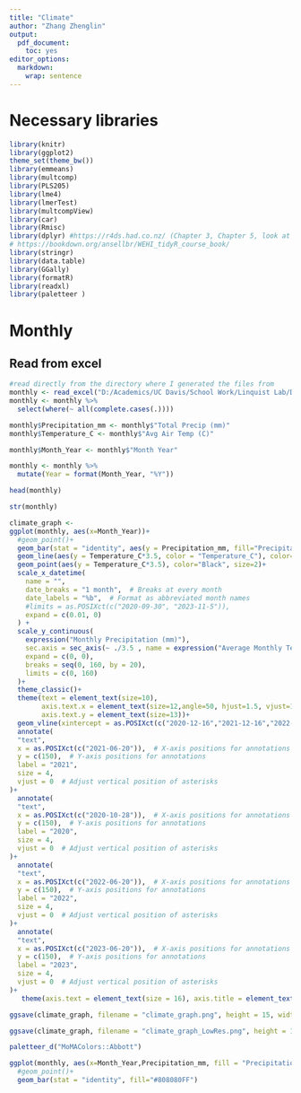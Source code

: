 ```yaml
---
title: "Climate"
author: "Zhang Zhenglin"
output:
  pdf_document:
    toc: yes
editor_options:
  markdown:
    wrap: sentence
---
```


# Necessary libraries

```r
library(knitr)
library(ggplot2)
theme_set(theme_bw())
library(emmeans)
library(multcomp)
library(PLS205)
library(lme4)
library(lmerTest)
library(multcompView)
library(car)
library(Rmisc) 
library(dplyr) #https://r4ds.had.co.nz/ (Chapter 3, Chapter 5, look at filter and select)
# https://bookdown.org/ansellbr/WEHI_tidyR_course_book/
library(stringr) 
library(data.table)
library(GGally)
library(formatR)
library(readxl)
library(paletteer )

```

# Monthly

## Read from excel

```r
#read directly from the directory where I generated the files from
monthly <- read_excel("D:/Academics/UC Davis/School Work/Linquist Lab/Data/R stats/GHG and MAOM POM/Climate_graph/monthly.xlsx", sheet = 1)
monthly <- monthly %>%
  select(where(~ all(complete.cases(.))))

monthly$Precipitation_mm <- monthly$"Total Precip (mm)"
monthly$Temperature_C <- monthly$"Avg Air Temp (C)"

monthly$Month_Year <- monthly$"Month Year"

monthly <- monthly %>%
  mutate(Year = format(Month_Year, "%Y"))

head(monthly)

str(monthly)
```

```r
climate_graph <-
ggplot(monthly, aes(x=Month_Year))+
  #geom_point()+
  geom_bar(stat = "identity", aes(y = Precipitation_mm, fill="Precipitation_mm"), fill="#808080FF")+
  geom_line(aes(y = Temperature_C*3.5, color = "Temperature_C"), color="Black", size=0.7)+
  geom_point(aes(y = Temperature_C*3.5), color="Black", size=2)+
  scale_x_datetime(
    name = "",
    date_breaks = "1 month",  # Breaks at every month
    date_labels = "%b",  # Format as abbreviated month names
    #limits = as.POSIXct(c("2020-09-30", "2023-11-5")),
    expand = c(0.01, 0)
  ) +
  scale_y_continuous(
    expression("Monthly Precipitation (mm)"),
    sec.axis = sec_axis(~ ./3.5 , name = expression("Average Monthly Temperature   " (degree*C))),
    expand = c(0, 0),
    breaks = seq(0, 160, by = 20),
    limits = c(0, 160)
  )+
  theme_classic()+
  theme(text = element_text(size=10),
        axis.text.x = element_text(size=12,angle=50, hjust=1.5, vjust=1.4),
        axis.text.y = element_text(size=13))+
  geom_vline(xintercept = as.POSIXct(c("2020-12-16","2021-12-16","2022-12-16")), linetype = "dashed", color = "black", size =0.6)+
  annotate(
  "text",
  x = as.POSIXct(c("2021-06-20")),  # X-axis positions for annotations
  y = c(150),  # Y-axis positions for annotations
  label = "2021",
  size = 4,
  vjust = 0  # Adjust vertical position of asterisks
)+
  annotate(
  "text",
  x = as.POSIXct(c("2020-10-28")),  # X-axis positions for annotations
  y = c(150),  # Y-axis positions for annotations
  label = "2020",
  size = 4,
  vjust = 0  # Adjust vertical position of asterisks
)+
  annotate(
  "text",
  x = as.POSIXct(c("2022-06-20")),  # X-axis positions for annotations
  y = c(150),  # Y-axis positions for annotations
  label = "2022",
  size = 4,
  vjust = 0  # Adjust vertical position of asterisks
)+
  annotate(
  "text",
  x = as.POSIXct(c("2023-06-20")),  # X-axis positions for annotations
  y = c(150),  # Y-axis positions for annotations
  label = "2023",
  size = 4,
  vjust = 0  # Adjust vertical position of asterisks
)+
   theme(axis.text = element_text(size = 16), axis.title = element_text(size=16))

ggsave(climate_graph, filename = "climate_graph.png", height = 15, width = 30, units = "cm", dpi = 1000)

ggsave(climate_graph, filename = "climate_graph_LowRes.png", height = 15, width = 30, units = "cm", dpi = 400)

```

```r
paletteer_d("MoMAColors::Abbott")
```


```r
ggplot(monthly, aes(x=Month_Year,Precipitation_mm, fill = "Precipitation_mm"))+
  #geom_point()+
  geom_bar(stat = "identity", fill="#808080FF")
```

